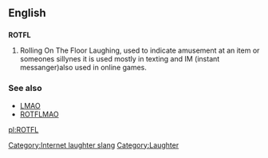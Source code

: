==English==

==={{initialism}}===
'''ROTFL'''

# Rolling On The Floor Laughing, used to indicate amusement at an item or someones sillynes it is used mostly in texting and IM (instant messanger)also used in online games.

===See also===
*[[LMAO]]
*[[ROTFLMAO]]

[[Category:Internet laughter slang]]
[[Category:Laughter]]

[[pl:ROTFL]]